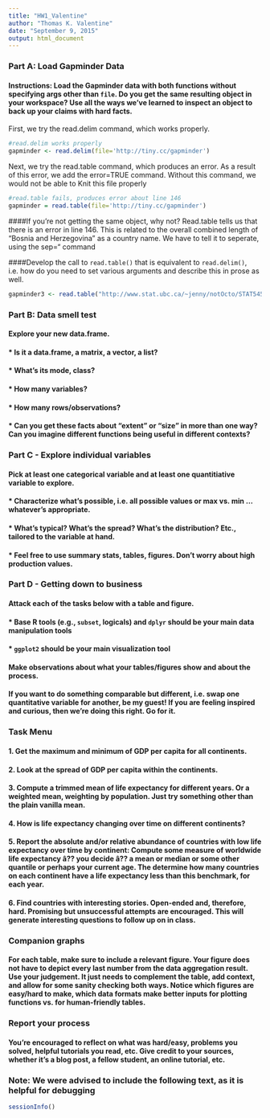 ```yaml
---
title: "HW1_Valentine"
author: "Thomas K. Valentine"
date: "September 9, 2015"
output: html_document
---
```


### Part A: Load Gapminder Data
#### Instructions:  Load the Gapminder data with both functions without specifying args other than `file`. Do you get the same resulting object in your workspace? Use all the ways we've learned to inspect an object to back up your claims with hard facts.

First, we try the read.delim command, which works properly.
```r
#read.delim works properly
gapminder <- read.delim(file='http://tiny.cc/gapminder') 
```

Next, we try the read.table command, which produces an error. As a result of this error, we add the error=TRUE command. Without this command, we would not be able to Knit this file properly
```r
#read.table fails, produces error about line 146
gapminder = read.table(file='http://tiny.cc/gapminder')  
```

####If you're not getting the same object, why not?
Read.table tells us that there is an error in line 146. This is related to the overall combined length of "Bosnia and Herzegovina" as a country name. We have to tell it to seperate, using the sep="\t" command

####Develop the call to `read.table()` that is equivalent to `read.delim()`, i.e. how do you need to set various arguments and describe this in prose as well.
```r
gapminder3 <- read.table("http://www.stat.ubc.ca/~jenny/notOcto/STAT545A/examples/gapminder/data/gapminderDataFiveYear.txt",header =TRUE,sep='\t') 
```

### Part B: Data smell test
#### Explore your new data.frame.
####   * Is it a data.frame, a matrix, a vector, a list?
####   * What's its mode, class?
####   * How many variables?
####   * How many rows/observations?
####   * Can you get these facts about "extent" or "size" in more than one way? Can you imagine different functions being useful in different contexts?
  
### Part C - Explore individual variables
#### Pick __at least__ one categorical variable and at least one quantitiative variable to explore.

####   * Characterize what's possible, i.e. all possible values or max vs. min ... whatever's appropriate.
####   * What's typical? What's the spread? What's the distribution? Etc., tailored to the variable at hand.
####   * Feel free to use summary stats, tables, figures. Don't worry about high production values. 

### Part D - Getting down to business
#### Attack each of the tasks below with a table and figure.

####   * Base R tools (e.g., `subset`, logicals) and `dplyr` should be your main data manipulation tools
####   * `ggplot2` should be your main visualization tool
  
#### Make observations about what your tables/figures show and about the process.

#### If you want to do something comparable but different, i.e. swap one quantitative variable for another, be my guest! If you are feeling inspired and curious, then we're doing this right. Go for it.

### Task Menu
#### 1. Get the maximum and minimum of GDP per capita for all continents.

#### 2. Look at the spread of GDP per capita within the continents.

#### 3. Compute a trimmed mean of life expectancy for different years. Or a weighted mean, weighting by population. Just try something other than the plain vanilla mean.

#### 4. How is life expectancy changing over time on different continents?

#### 5. Report the absolute and/or relative abundance of countries with low life expectancy over time by continent: Compute some measure of worldwide life expectancy â?? you decide â?? a mean or median or some other quantile or perhaps your current age. The determine how many countries on each continent have a life expectancy less than this benchmark, for each year.

#### 6. Find countries with interesting stories. Open-ended and, therefore, hard. Promising but unsuccessful attempts are encouraged. This will generate interesting questions to follow up on in class.

### Companion graphs
#### For each table, make sure to include a relevant figure. Your figure does not have to depict every last number from the data aggregation result. Use your judgement. It just needs to complement the table, add context, and allow for some sanity checking both ways. Notice which figures are easy/hard to make, which data formats make better inputs for plotting functions vs. for human-friendly tables.

### Report your process
#### You're encouraged to reflect on what was hard/easy, problems you solved, helpful tutorials you read, etc. Give credit to your sources, whether it's a blog post, a fellow student, an online tutorial, etc.


### Note: We were advised to include the following text, as it is helpful for debugging
```r
sessionInfo()
```

